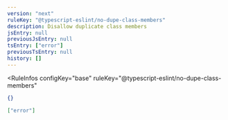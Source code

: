 ```yaml
---
version: "next"
ruleKey: "@typescript-eslint/no-dupe-class-members"
description: Disallow duplicate class members
jsEntry: null
previousJsEntry: null
tsEntry: ["error"]
previousTsEntry: null
history: []
---
```


<RuleInfos 
  configKey="base" 
  ruleKey="@typescript-eslint/no-dupe-class-members" 
>

```json
{}
```

```json
["error"]
```

</RuleInfos>
